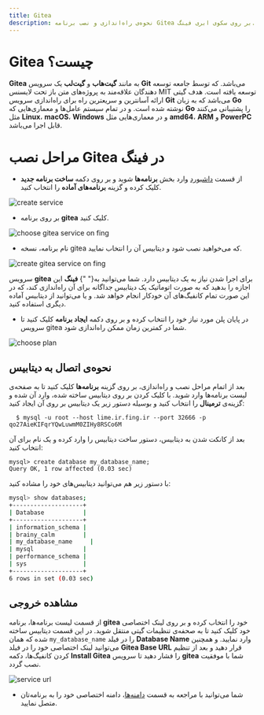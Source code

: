 ```yaml
---
title: Gitea
description: نحوه‌ی راه‌اندازی و نصب برنامه Gitea بر روی سکوی ابری فینگ.
---
```



<Platform>
  <PlatformHead title="برنامه Gitea" icon="gitea/gitea-original.svg" />
</Platform>

# Gitea چیست؟

**Gitea** به مانند **گیت‌هاب** و **گیت‌لب** یک سرویس **Git** می‌باشد. که توسط جامعه توسعه دهندگان علاقه‌مند به پروژه‌های متن باز تحت لایسنس MIT توسعه یافته است.
هدف گیتی ارائه آسانترین و سریعترین راه برای راه‌اندازی سرویس **Git** می‌باشد که به زبان **Go** نوشته شده است.
و در تمام سیستم عامل‌‌ها و معماری‌‌هایی که **Go** را پشتیبانی می‌کنند مثل **Linux**، **macOS**، **Windows** و در معماری‌هایی مثل **amd64**، **ARM** و **PowerPC** قابل اجرا می‌باشد.

# مراحل نصب Gitea در فینگ

- از قسمت [داشبورد](https://dashboard.fing.ir) وارد بخش **برنامه‌ها** شوید و بر روی دکمه **ساخت برنامه جدید** کلیک کرده و گزینه **برنامه‌‌های آماده** را انتخاب کنید.

![create service](/docs/images/service-create.jpg)

- بر روی برنامه **gitea** کلیک کنید.

![choose gitea service on fing](/docs/images/service-choose-gitea.jpg)

- نام برنامه، نسخه gitea که می‌خواهید نصب شود و دیتابیس آن را انتخاب نمایید.

![create gitea service on fing](/docs/images/service-create-gitea.jpg)

<Notice variant="info">
  سرویس <b>gitea</b> برای اجرا شدن نیاز به یک دیتابیس دارد. شما می‌توانید به{" "}
  <b>فینگ</b> این اجازه را بدهید که به صورت اتوماتیک یک دیتابیس جداگانه برای آن
  راه‌اندازی کند، که در این صورت تمام کانفیگ‌های آن خودکار انجام خواهد شد. و یا
  می‌توانید از دیتابیس آماده دیگری استفاده کنید.
</Notice>

- در پایان پلن مورد نیاز خود را انتخاب کرده و بر روی دکمه **ایجاد برنامه** کلیک کنید تا سرویس gitea شما در کمترین زمان ممکن راه‌اندازی شود.

![choose plan](/docs/images/choose-plan.jpg)

## نحوه‌ی اتصال به دیتابیس

بعد از اتمام مراحل نصب و راه‌اندازی، بر روی گزینه **برنامه‌ها** کلیک کنید تا به صفحه‌ی لیست برنامه‌‌ها وارد شوید. با کلیک کردن بر روی دیتابیس ساخته شده، وارد آن شده و گزینه‌ی **ترمینال** را انتخاب کنید و بوسیله دستور زیر یک دیتابیس بر روی آن ایجاد کنید:

```terminal
  $ mysql -u root --host lime.ir.fing.ir --port 32666 -p qo27AieKIFqrYQwLuwmM0ZIHy8RSCo6M
```

بعد از کانکت شدن به دیتابیس، دستور ساخت دیتابیس را وارد کرده و یک نام برای آن انتخاب کنید:

```
mysql> create database my_database_name;
Query OK, 1 row affected (0.03 sec)
```

با دستور زیر هم می‌توانید دیتابیس‌های خود را مشاده کنید:

```bash
mysql> show databases;
+--------------------+
| Database           |
+--------------------+
| information_schema |
| brainy_calm        |
| my_database_name     |
| mysql              |
| performance_schema |
| sys                |
+--------------------+
6 rows in set (0.03 sec)
```

## مشاهده خروجی

از قسمت لیست برنامه‌ها، برنامه ‌**gitea** خود را انتخاب کرده و بر روی لینک اختصاصی خود کلیک کنید تا به صحفه‌ی تنظیمات گیتی منتقل شوید.
در این قسمت دیتابیس ساخته شده که همان `my_database_name` را در فیلد **Database Name** وارد نمایید.
و همچنین می‌توانید لینک اختصاصی خود را در فیلد **Gitea Base URL** قرار دهید و بعد از تنظیم کردن کانفیگ‌ها، دکمه **Install Gitea** را فشار دهید تا سرویس **gitea** شما با موفقیت نصب گردد.

![service url](/docs/images/service-gitea-url.jpg)

- شما می‌توانید با مراجعه به قسمت [دامنه‌ها](/apps/domains)، دامنه اختصاصی خود را به برنامه‌تان متصل نمایید.
